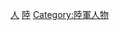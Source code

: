 {{Commonscat|People of the United States Army}}

[[Category:美國陸軍|人]]
[[Category:美國軍事人物|陸]]
[[Category:陸軍人物|Category:陸軍人物]]